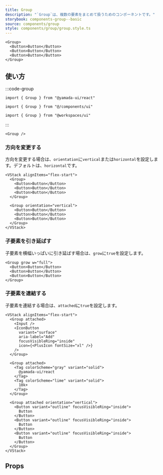 ```yaml
---
title: Group
description: "`Group`は、複数の要素をまとめて扱うためのコンポーネントです。"
storybook: components-group--basic
source: components/group
style: components/group/group.style.ts
---
```


```tsx preview
<Group>
  <Button>Button</Button>
  <Button>Button</Button>
  <Button>Button</Button>
</Group>
```

## 使い方

:::code-group

```tsx [package]
import { Group } from "@yamada-ui/react"
```

```tsx [alias]
import { Group } from "@/components/ui"
```

```tsx [monorepo]
import { Group } from "@workspaces/ui"
```

:::

```tsx
<Group />
```

### 方向を変更する

方向を変更する場合は、`orientation`に`vertical`または`horizontal`を設定します。デフォルトは、`horizontal`です。

```tsx preview
<VStack alignItems="flex-start">
  <Group>
    <Button>Button</Button>
    <Button>Button</Button>
    <Button>Button</Button>
  </Group>

  <Group orientation="vertical">
    <Button>Button</Button>
    <Button>Button</Button>
    <Button>Button</Button>
  </Group>
</VStack>
```

### 子要素を引き延ばす

子要素を横幅いっぱいに引き延ばす場合は、`grow`に`true`を設定します。

```tsx preview
<Group grow w="full">
  <Button>Button</Button>
  <Button>Button</Button>
  <Button>Button</Button>
</Group>
```

### 子要素を連結する

子要素を連結する場合は、`attached`に`true`を設定します。

```tsx preview
<VStack alignItems="flex-start">
  <Group attached>
    <Input />
    <IconButton
      variant="surface"
      aria-label="Add"
      focusVisibleRing="inside"
      icon={<PlusIcon fontSize="xl" />}
    />
  </Group>

  <Group attached>
    <Tag colorScheme="gray" variant="solid">
      @yamada-ui/react
    </Tag>
    <Tag colorScheme="lime" variant="solid">
      10k+
    </Tag>
  </Group>

  <Group attached orientation="vertical">
    <Button variant="outline" focusVisibleRing="inside">
      Button
    </Button>
    <Button variant="outline" focusVisibleRing="inside">
      Button
    </Button>
    <Button variant="outline" focusVisibleRing="inside">
      Button
    </Button>
  </Group>
</VStack>
```

## Props

<PropsTable name="group" />
